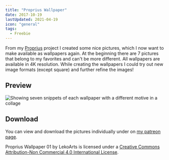 ```yaml
---
title: "Proprius Wallpaper"
date: 2017-10-19
lastUpdated: 2021-04-19
icon: "general"
tags:
  - Freebie
---
```


From my [Proprius](/art/3d/proprius) project I created some nice pictures, which I now want to make available as wallpapers again. At the beginning there are 7 pictures that belong to my favorites and can't be more different. All wallpapers are available in 4K resolution. While creating the wallpapers I could try out new image formats (except square) and further refine the images!

## Preview

![Showing seven snippets of each wallpaper with a different motive in a collage](./proprius-wallpaper.jpg)

## Download

You can view and download the pictures individually under on [my patreon page](https://www.patreon.com/posts/proprius-01-14945374).

Proprius Wallpaper 01 by LekoArts is licensed under a [Creative Commons Attribution-Non Commercial 4.0 International License](https://creativecommons.org/licenses/by-nc/4.0/).
